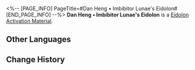 <%-- [PAGE_INFO]
PageTitle=#Dan Heng • Imbibitor Lunae's Eidolon#
[END_PAGE_INFO] --%>
{{Item Infobox
|id          = 11213
|image       = Item Dan Heng • Imbibitor Lunae's Eidolon.png
|type        = Eidolon Activation Material
|invCategory = 
|rarity      = 5
|effect      = Material for raising Dan Heng • Imbibitor Lunae's Eidolon Level.
|description = 
}}
'''Dan Heng • Imbibitor Lunae's Eidolon''' is a [[Eidolon Activation Material]].

==Other Languages==
{{Other Languages
|en   = Dan Heng • Imbibitor Lunae's Eidolon
|zhs  = 【丹恒•饮月】的星魂
|zht  = 【丹恆•飲月】的星魂
|ja   = 「丹恒・飲月」の星魂
|ko   = [단항•음월]의 성혼
|es   = Eidolon de Dan Heng - Imbibitor Lunae
|fr   = Eidolon de Dan Heng • Imbibitor Lunae
|ru   = Эйдолон Дань Хэна: Пожирателя Луны
|th   = Eidolon ของ Dan Heng - จ้าวยลจันทรา
|vi   = Tinh Hồn Dan Heng - Ẩm Nguyệt
|de   = Dan Heng &ndash; Imbibitor Lunaes Eidolon
|id   = Dan Heng • Imbibitor Lunae's Eidolon
|pt   = Eidolon de Dan Heng - Embebidor Lunae
}}

==Change History==
{{Change History|1.2}}